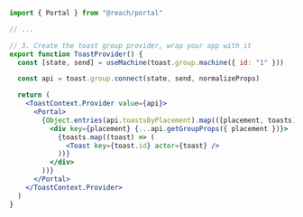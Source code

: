 ```jsx {1,13,21}
import { Portal } from "@reach/portal"

// ...

// 3. Create the toast group provider, wrap your app with it
export function ToastProvider() {
  const [state, send] = useMachine(toast.group.machine({ id: "1" }))

  const api = toast.group.connect(state, send, normalizeProps)

  return (
    <ToastContext.Provider value={api}>
      <Portal>
        {Object.entries(api.toastsByPlacement).map(([placement, toasts]) => (
          <div key={placement} {...api.getGroupProps({ placement })}>
            {toasts.map((toast) => (
              <Toast key={toast.id} actor={toast} />
            ))}
          </div>
        ))}
      </Portal>
    </ToastContext.Provider>
  )
}
```

